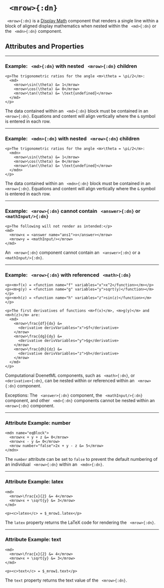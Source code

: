 


# ` <mrow>{:dn}`

` <mrow>{:dn}` is a [Display Math](../document_structure/essentialConcepts#component-types)
component that renders a single line within a block of aligned display mathematics when 
nested within the ` <md>{:dn}` or the ` <mdn>{:dn}` component.

## Attributes and Properties 
 <AttrDisplay name='mrow'/> 
 <PropDisplay name='mrow'/>

---

### Example: ` <md>{:dn}` with nested ` <mrow>{:dn}` children


```doenet-editor-horiz
<p>The trigonometric ratios for the angle <m>\theta = \pi/2</m>:
  <md>
    <mrow>\sin(\theta) &= 1</mrow>
    <mrow>\cos(\theta) &= 0</mrow>
    <mrow>\tan(\theta) &= \text{undefined}</mrow>
  </md>
</p>  
```



The data contained within an ` <md>{:dn}` block must be contained in 
an ` <mrow>{:dn}`.  Equations and content will align vertically 
where the `&` symbol is entered in each row. 



---

### Example: ` <mdn>{:dn}` with nested ` <mrow>{:dn}` children


```doenet-editor-horiz
<p>The trigonometric ratios for the angle <m>\theta = \pi/2</m>:
  <mdn>
    <mrow>\sin(\theta) &= 1</mrow>
    <mrow>\cos(\theta) &= 0</mrow>
    <mrow>\tan(\theta) &= \text{undefined}</mrow>
  </mdn>
</p>  
```



The data contained within an ` <mdn>{:dn}` block must be contained in 
an ` <mrow>{:dn}`.  Equations and content will align vertically where the `&` symbol is entered in each row. 



---

### Example: ` <mrow>{:dn}` cannot contain ` <answer>{:dn}` or ` <mathInput/>{:dn}`


```doenet-editor-horiz
<p>The following will not render as intended:</p>
<md>
  <mrow>x = <answer name="ans1">x</answer></mrow>
  <mrow>y = <mathInput/></mrow>
</md>
```



An ` <mrow>{:dn}` component cannot contain an ` <answer>{:dn}` or a ` <mathInput/>{:dn}`.



---

### Example: ` <mrow>{:dn}` with referenced ` <math>{:dn}`


```doenet-example
<p><m>f(x) = <function name="f" variables="x">x^2</function></m></p>
<p><m>g(y) = <function name="g" variables="y">sqrt(y)</function></m></p>
<p><m>h(z) = <function name="h" variables="z">sin(z)</function></m></p>

<p>The first derivatives of functions <m>f(x)</m>, <m>g(y)</m> and <m>h(z)</m> are:
  <md>
    <mrow>\frac{df}{dx} &= 
      <derivative derivVariables="x">$f</derivative>
    </mrow>
    <mrow>\frac{dg}{dy} &= 
      <derivative derivVariables="y">$g</derivative>
    </mrow>
    <mrow>\frac{dh}{dz} &= 
      <derivative derivVariables="z">$h</derivative>
    </mrow>    
  </md>
</p>  
```



Computational DoenetML components, such as ` <math>{:dn}`, or ` <derivative>{:dn}`, can be nested within or referenced within an ` <mrow>{:dn}` component.


Exceptions: The ` <answer>{:dn}` component, the ` <mathInput/>{:dn}` component, and other ` <md>{:dn}` components cannot be nested within an ` <mrow>{:dn}` component.



---

### Attribute Example: number


```doenet-editor-horiz
<mdn name="eqBlock">
  <mrow>x + y + z &= 0</mrow>
  <mrow>x - y &= 0</mrow>
  <mrow number="false">2x + y - z &= 5</mrow>
</mdn>  
```



The `number` attribute can be set to `false` to prevent the default numbering of an individual ` <mrow>{:dn}` within an ` <mdn>{:dn}`.



---

### Attribute Example: latex


```doenet-editor-horiz
<md>
  <mrow>\frac{x}{2} &= 4</mrow>
  <mrow>x + \sqrt{y} &= 3</mrow>
</md>

<p><c>latex</c> = $_mrow1.latex</p>      
```



The `latex` property returns the LaTeX code for rendering the ` <mrow>{:dn}`.



---

### Attribute Example: text


```doenet-editor-horiz
<md>
  <mrow>\frac{x}{2} &= 4</mrow>
  <mrow>x + \sqrt{y} &= 3</mrow>
</md>

<p><c>text</c> = $_mrow1.text</p>  
```



The `text` property returns the text value of the ` <mrow>{:dn}`.

